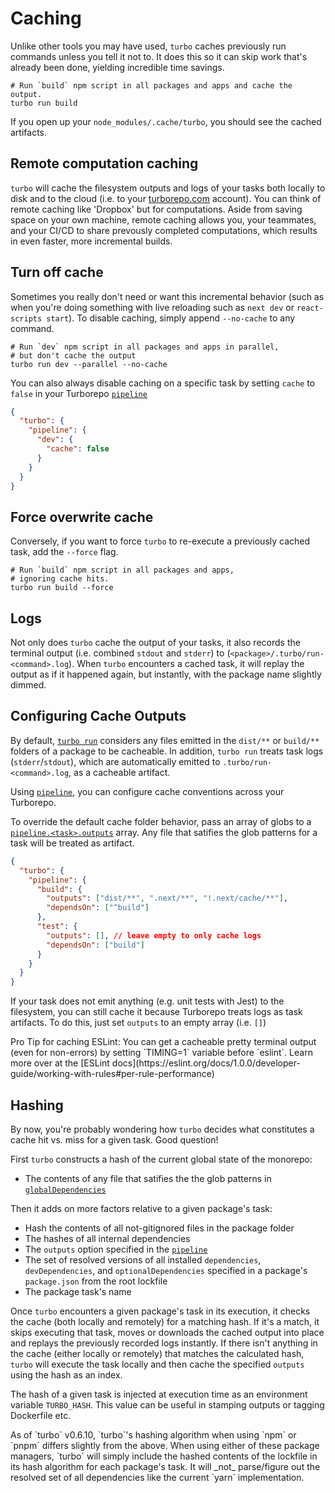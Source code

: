 
# Caching

Unlike other tools you may have used, `turbo` caches previously run commands unless you tell it not to. It does this so it can skip work that's already been done, yielding incredible time savings.

```shell
# Run `build` npm script in all packages and apps and cache the output.
turbo run build
```

If you open up your `node_modules/.cache/turbo`, you should see the cached artifacts.

## Remote computation caching

`turbo` will cache the filesystem outputs and logs of your tasks both locally to disk and to the cloud (i.e. to your [turborepo.com](https://beta.turborepo.com/signup) account). You can think of remote caching like 'Dropbox' but for computations. Aside from saving space on your own machine, remote caching allows you, your teammates, and your CI/CD to share prevously completed computations, which results in even faster, more incremental builds.

## Turn off cache

Sometimes you really don't need or want this incremental behavior (such as when you're doing something with live reloading such as `next dev` or `react-scripts start`). To disable caching, simply append `--no-cache` to any command.

```shell
# Run `dev` npm script in all packages and apps in parallel,
# but don't cache the output
turbo run dev --parallel --no-cache
```

You can also always disable caching on a specific task by setting `cache` to `false` in your Turborepo [`pipeline`](./reference/configuration#pipeline)

```json
{
  "turbo": {
    "pipeline": {
      "dev": {
        "cache": false
      }
    }
  }
}
```

## Force overwrite cache

Conversely, if you want to force `turbo` to re-execute a previously cached task, add the `--force` flag.

```shell
# Run `build` npm script in all packages and apps,
# ignoring cache hits.
turbo run build --force
```

## Logs

Not only does `turbo` cache the output of your tasks, it also records the terminal output (i.e. combined `stdout` and `stderr`) to (`<package>/.turbo/run-<command>.log`). When `turbo` encounters a cached task, it will replay the output as if it happened again, but instantly, with the package name slightly dimmed.

## Configuring Cache Outputs

By default, [`turbo run`](./reference/command-line-reference#turbo-run-task1-task2) considers any files emitted in the `dist/**` or `build/**` folders of a package to be cacheable. In addition, `turbo run` treats task logs (`stderr`/`stdout`), which are automatically emitted to `.turbo/run-<command>.log`, as a cacheable artifact.

Using [`pipeline`](./reference/configuration#pipeline), you can configure cache conventions across your Turborepo.

To override the default cache folder behavior, pass an array of globs to a [`pipeline.<task>.outputs`](./reference/configuration#outputs) array. Any file that satifies the glob patterns for a task will be treated as artifact.

```json
{
  "turbo": {
    "pipeline": {
      "build": {
        "outputs": ["dist/**", ".next/**", "!.next/cache/**"],
        "dependsOn": ["^build"]
      },
      "test": {
        "outputs": [], // leave empty to only cache logs
        "dependsOn": ["build"]
      }
    }
  }
}
```

If your task does not emit anything (e.g. unit tests with Jest) to the filesystem, you can still cache it because Turborepo treats logs as task artifacts. To do this, just set `outputs` to an empty array (i.e. `[]`)

<Callout emoji="ℹ️">
  Pro Tip for caching ESLint: You can get a cacheable pretty terminal output
  (even for non-errors) by setting `TIMING=1` variable before `eslint`. Learn
  more over at the [ESLint
  docs](https://eslint.org/docs/1.0.0/developer-guide/working-with-rules#per-rule-performance)
</Callout>

## Hashing

By now, you're probably wondering how `turbo` decides what constitutes a cache hit vs. miss for a given task. Good question!

First `turbo` constructs a hash of the current global state of the monorepo:

- The contents of any file that satifies the the glob patterns in [`globalDependencies`](./reference/configuration#globalDependencies)

Then it adds on more factors relative to a given package's task:

- Hash the contents of all not-gitignored files in the package folder
- The hashes of all internal dependencies
- The `outputs` option specified in the [`pipeline`](./reference/configuration#pipeline)
- The set of resolved versions of all installed `dependencies`, `devDependencies`, and `optionalDependencies` specified in a package's `package.json` from the root lockfile
- The package task's name

Once `turbo` encounters a given package's task in its execution, it checks the cache (both locally and remotely) for a matching hash. If it's a match, it skips executing that task, moves or downloads the cached output into place and replays the previously recorded logs instantly. If there isn't anything in the cache (either locally or remotely) that matches the calculated hash, `turbo` will execute the task locally and then cache the specified `outputs` using the hash as an index.

The hash of a given task is injected at execution time as an environment variable `TURBO_HASH`. This value can be useful in stamping outputs or tagging Dockerfile etc.

<Callout emoji="ℹ️">
  As of `turbo` v0.6.10, `turbo`'s hashing algorithm when using `npm` or `pnpm`
  differs slightly from the above. When using either of these package managers,
  `turbo` will simply include the hashed contents of the lockfile in its hash
  algorithm for each package's task. It will _not_ parse/figure out the resolved
  set of all dependencies like the current `yarn` implementation.
</Callout>
